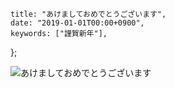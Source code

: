     title: "あけましておめでとうございます",
    date: "2019-01-01T00:00+0900",
    keywords: ["謹賀新年"],
};

![あけましておめでとうございます](/blog/2019/01/new-year.png)
